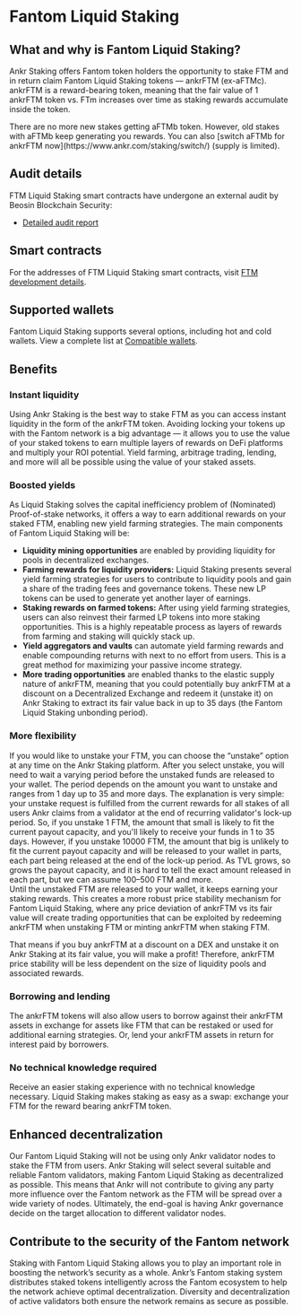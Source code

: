 
# Fantom Liquid Staking

## What and why is Fantom Liquid Staking?
Ankr Staking offers Fantom token holders the opportunity to stake FTM and in return claim Fantom Liquid Staking tokens — ankrFTM (ex-aFTMc). 
ankrFTM is a reward-bearing token, meaning that the fair value of 1 ankrFTM token vs. FTm increases over time as staking rewards accumulate inside the token.

<Callout type="info">
There are no more new stakes getting aFTMb token. However, old stakes with aFTMb keep generating you rewards. You can also [switch aFTMb for ankrFTM now](https://www.ankr.com/staking/switch/) (supply is limited).
</Callout>


## Audit details
FTM Liquid Staking smart contracts have undergone an external audit by Beosin Blockchain Security:
* [Detailed audit report](http://assets.ankr.com/earn/smart_contract_security_audit_ftm.pdf)

## Smart contracts
For the addresses of FTM Liquid Staking smart contracts, visit [FTM development details](/staking-for-developers/dev-details/ftm-liquid-staking-mechanics/#smart-contracts).

## Supported wallets
Fantom Liquid Staking supports several options, including hot and cold wallets. 
View a complete list at [Compatible wallets](/staking-extra/compatible-wallets/).

## Benefits

### Instant liquidity
Using Ankr Staking is the best way to stake FTM as you can access instant liquidity in the form of the ankrFTM token. Avoiding locking your tokens up with the Fantom network is a big advantage — it allows you to use the value of your staked tokens to earn multiple layers of rewards on DeFi platforms and multiply your ROI potential. Yield farming, arbitrage trading, lending, and more will all be possible using the value of your staked assets.

### Boosted yields
As Liquid Staking solves the capital inefficiency problem of (Nominated) Proof-of-stake networks, it offers a way to earn additional rewards on your staked FTM, enabling new yield farming strategies. The main components of Fantom Liquid Staking will be:

* **Liquidity mining opportunities** are enabled by providing liquidity for pools in decentralized exchanges. 
* **Farming rewards for liquidity providers:** Liquid Staking presents several yield farming strategies for users to contribute to liquidity pools and gain a share of the trading fees and governance tokens. These new LP tokens can be used to generate yet another layer of earnings.
* **Staking rewards on farmed tokens:** After using yield farming strategies, users can also reinvest their farmed LP tokens into more staking opportunities. This is a highly repeatable process as layers of rewards from farming and staking will quickly stack up.
* **Yield aggregators and vaults** can automate yield farming rewards and enable compounding returns with next to no effort from users. This is a great method for maximizing your passive income strategy.
* **More trading opportunities** are enabled thanks to the elastic supply nature of ankrFTM, meaning that you could potentially buy ankrFTM at a discount on a Decentralized Exchange and redeem it (unstake it) on Ankr Staking to extract its fair value back in up to 35 days (the Fantom Liquid Staking unbonding period).

### More flexibility
If you would like to unstake your FTM, you can choose the “unstake” option at any time on the Ankr Staking platform. 
After you select unstake, you will need to wait a varying period before the unstaked funds are released to your wallet.
The period depends on the amount you want to unstake and ranges from 1 day up to 35 and more days. The explanation is very simple: your unstake request is fulfilled from the current rewards for all stakes of all users Ankr claims from a validator at the end of recurring validator's lock-up period.
So, if you unstake 1 FTM, the amount that small is likely to fit the current payout capacity, and you'll likely to receive your funds in 1 to 35 days.
However, if you unstake 10000 FTM, the amount that big is unlikely to fit the current payout capacity and will be released to your wallet in parts, each part being released at the end of the lock-up period. As TVL grows, so grows the payout capacity, and it is hard to tell the exact amount released in each part, but we can assume 100–500 FTM and more.   
Until the unstaked FTM are released to your wallet, it keeps earning your staking rewards. 
This creates a more robust price stability mechanism for Fantom Liquid Staking, where any price deviation of ankrFTM vs its fair value will create trading opportunities that can be exploited by redeeming ankrFTM when unstaking FTM or minting ankrFTM when staking FTM.

That means if you buy ankrFTM at a discount on a DEX and unstake it on Ankr Staking at its fair value, you will make a profit! Therefore, ankrFTM price stability will be less dependent on the size of liquidity pools and associated rewards.

### Borrowing and lending
The ankrFTM tokens will also allow users to borrow against their ankrFTM assets in exchange for assets like FTM that can be restaked or used for additional earning strategies. Or, lend your ankrFTM assets in return for interest paid by borrowers.

### No technical knowledge required
Receive an easier staking experience with no technical knowledge necessary. Liquid Staking makes staking as easy as a swap: exchange your FTM for the reward bearing ankrFTM token.

## Enhanced decentralization

Our Fantom Liquid Staking will not be using only Ankr validator nodes to stake the FTM from users. Ankr Staking will select several suitable and reliable Fantom validators, making Fantom Liquid Staking as decentralized as possible. This means that Ankr will not contribute to giving any party more influence over the Fantom network as the FTM will be spread over a wide variety of nodes. Ultimately, the end-goal is having Ankr governance decide on the target allocation to different validator nodes.

## Contribute to the security of the Fantom network

Staking with Fantom Liquid Staking allows you to play an important role in boosting the network’s security as a whole. Ankr’s Fantom staking system distributes staked tokens intelligently across the Fantom ecosystem to help the network achieve optimal decentralization. Diversity and decentralization of active validators both ensure the network remains as secure as possible.